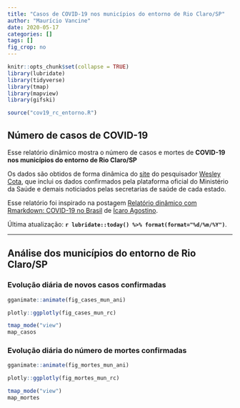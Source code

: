 ```yaml
---
title: "Casos de COVID-19 nos municípios do entorno de Rio Claro/SP"
author: "Maurício Vancine"
date: 2020-05-17
categories: []
tags: []
fig_crop: no
---
```


```r
knitr::opts_chunk$set(collapse = TRUE)
library(lubridate)
library(tidyverse)
library(tmap)
library(mapview)
library(gifski)
```

```r
source("cov19_rc_entorno.R")
```

## Número de casos de COVID-19
Esse relatório dinâmico mostra o número de casos e mortes de **COVID-19 nos municípios do entorno de Rio Claro/SP**

Os dados são obtidos de forma dinâmica do [site](https://labs.wesleycota.com/sarscov2/br/) do pesquisador [Wesley Cota](https://wesleycota.com/), que inclui os dados confirmados pela plataforma oficial do Ministério da Saúde e demais noticiados pelas secretarias de saúde de cada estado.

Esse relatório foi inspirado na postagem [Relatório dinâmico com Rmarkdown: COVID-19 no Brasil](https://icaroagostino.github.io/post/rmd-cov19/) de [Ícaro Agostino ](https://icaroagostino.github.io/blog/).

Última atualização: **`r lubridate::today() %>% format(format="%d/%m/%Y")`**.

---

## Análise dos municípios do entorno de Rio Claro/SP
### Evolução diária de novos casos confirmadas
```r
gganimate::animate(fig_cases_mun_ani)
```

```r
plotly::ggplotly(fig_cases_mun_rc)
```

```r
tmap_mode("view")
map_casos
```

### Evolução diária do número de mortes confirmadas
```r
gganimate::animate(fig_mortes_mun_ani)
```

```r
plotly::ggplotly(fig_mortes_mun_rc)
```

```r
tmap_mode("view")
map_mortes
```
